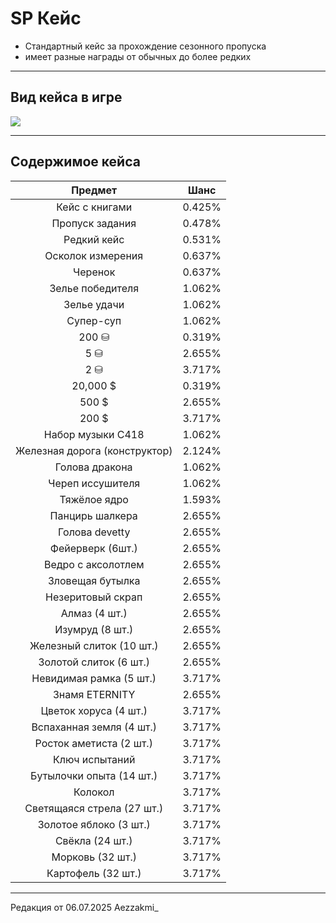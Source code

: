 # SP Кейс
- Стандартный кейс за прохождение сезонного пропуска
- имеет разные награды от обычных до более редких

--------

## Вид кейса в игре

<img src="https://raw.githubusercontent.com/mc-eternity/web-wikipages/refs/heads/master/assets/spdefault.webp" />

--------

## Содержимое кейса

| Предмет | Шанс |
| :---------: | :---------: |
| Кейс с книгами | 0.425% |
| Пропуск задания | 0.478% |
| Редкий кейс | 0.531% |
| Осколок измерения | 0.637% |
| Черенок | 0.637% |
| Зелье победителя | 1.062% |
| Зелье удачи | 1.062% |
| Супер-суп | 1.062% |
| 200 ⛁ | 0.319% |
| 5 ⛁ | 2.655% |
| 2 ⛁ | 3.717% |
| 20,000 $ | 0.319% |
| 500 $ | 2.655% |
| 200 $ | 3.717% |
| Набор музыки C418 | 1.062% |
| Железная дорога (конструктор) | 2.124% |
| Голова дракона | 1.062% |
| Череп иссушителя | 1.062% |
| Тяжёлое ядро | 1.593% |
| Панцирь шалкера | 2.655% |
| Голова devetty | 2.655% |
| Фейерверк (6шт.) | 2.655% |
| Ведро с аксолотлем | 2.655% |
| Зловещая бутылка | 2.655% |
| Незеритовый скрап | 2.655% |
| Алмаз (4 шт.) | 2.655% |
| Изумруд (8 шт.) | 2.655% |
| Железный слиток (10 шт.) | 2.655% |
| Золотой слиток (6 шт.) | 2.655% |
| Невидимая рамка (5 шт.) | 3.717% |
| Знамя ETERNITY | 2.655% |
| Цветок хоруса (4 шт.) | 3.717% |
| Вспаханная земля (4 шт.) | 3.717% |
| Росток аметиста (2 шт.) | 3.717% |
| Ключ испытаний | 3.717% |
| Бутылочки опыта (14 шт.) | 3.717% |
| Колокол | 3.717% |
| Светящаяся стрела (27 шт.) | 3.717% |
| Золотое яблоко (3 шт.) | 3.717% |
| Свёкла (24 шт.) | 3.717% |
| Морковь (32 шт.) | 3.717% |
| Картофель (32 шт.) | 3.717% |

--------

<Badge bgColor="#ffad47" textColor="#000000">Редакция от 06.07.2025</Badge> <Badge bgColor="#88bfbd" textColor="#000000">Aezzakmi_</Badge>
